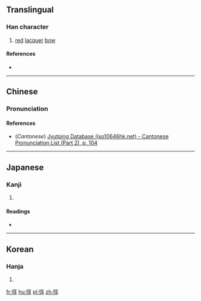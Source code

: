 ==Translingual==

===Han character===
{{Han char|rn=57|rad=弓|as=08|sn=11|four=|canj=弓卜口木 (NYRD)|ids=⿰[[弓]][[享]]}}

# [[red]] [[lacquer]] [[bow]]

====References====
* {{Han ref|kx=0359.150|dkj=09808|dj=0675.320|hdz=20999.010|uh=5F34|ud=24372}}

----

==Chinese==
{{zh-forms}}

===Pronunciation===
{{zh-pron
|m=diāo
|c=diu1
|mc=y
|oc=y
|ma=
|cat=n
}}

====References====
*(''Cantonese'') [http://www.iso10646hk.net/jp/document/download.jsp Jyutping Database (iso10646hk.net) - Cantonese Pronunciation List (Part 2), p. 104]

----

==Japanese==

===Kanji===
{{ja-kanji|grade=|rs=弓08}}

# {{defn|lang=ja|sort=弓08}}

====Readings====
* {{ja-readings|on=[[とん]] (ton), [[ちょう]] (chō)|kun=[[えゆみ]] (eyumi)}}

----

==Korean==

===Hanja===
{{ko-hanja|hangeul=[[돈]], [[조]]|eumhun=|rv=don, jo|mr=ton, cho|y=ton, co}}

# {{defn|lang=ko|sort=弓08}}

[[fr:弴]]
[[hu:弴]]
[[pl:弴]]
[[zh:弴]]